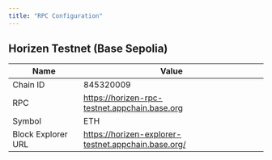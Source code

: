```yaml
---
title: "RPC Configuration"
---
```


## Horizen Testnet (Base Sepolia)
| Name                                                     | Value                                                                                                                                                                                                            |
| ----------------------------------------------------------- | ---------------------------------------------------------------------------------------------------------------------------------------------------------------------------------------------------------------- |
| Chain ID | 845320009 |
| RPC | https://horizen-rpc-testnet.appchain.base.org |
| Symbol     | ETH |
| Block Explorer URL | https://horizen-explorer-testnet.appchain.base.org/ |
